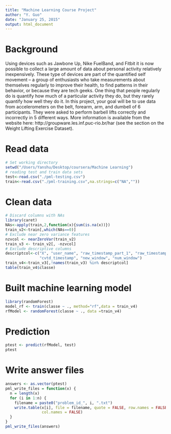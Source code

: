 ```yaml
---
title: "Machine Learning Course Project"
author: "Y. Guo"
date: "January 25, 2015"
output: html_document
---
```


# Background
Using devices such as Jawbone Up, Nike FuelBand, and Fitbit it is now possible to collect a large amount of data about personal activity relatively inexpensively. These type of devices are part of the quantified self movement – a group of enthusiasts who take measurements about themselves regularly to improve their health, to find patterns in their behavior, or because they are tech geeks. One thing that people regularly do is quantify how much of a particular activity they do, but they rarely quantify how well they do it. In this project, your goal will be to use data from accelerometers on the belt, forearm, arm, and dumbell of 6 participants. They were asked to perform barbell lifts correctly and incorrectly in 5 different ways. More information is available from the website here: http://groupware.les.inf.puc-rio.br/har (see the section on the Weight Lifting Exercise Dataset). 

# Read data
```r
# Set working directory
setwd("/Users/Yanshu/Desktop/coursera/Machine Learning")
# reading test and train data sets
test<-read.csv("./pml-testing.csv")
train<-read.csv("./pml-training.csv",na.strings=c("NA",""))
```

# Clean data
```r
# Discard columns with NAs
library(caret)
NAs<-apply(train,2,function(x){sum(is.na(x))})
train_v2<-train[,which(NAs==0)]
# Exclude near zero variance features
nzvcol <- nearZeroVar(train_v2)
train_v3 <- train_v2[, -nzvcol]
# Exclude descriptive columns
descriptcol<-c("X", "user_name", "raw_timestamp_part_1", "raw_timestamp_part_2", 
               "cvtd_timestamp", "new_window", "num_window")
train_v4<-train_v3[,!names(train_v3) %in% descriptcol]
table(train_v4$classe)
```

# Built machine learning model
```r
library(randomForest)
model_rf <- train(classe ~ ., method="rf",data = train_v4)
rfModel <- randomForest(classe ~ ., data =train_v4)
```

# Prediction
```r
ptest <- predict(rfModel, test)
ptest
```

# Write answer files
```r
answers <- as.vector(ptest)
pml_write_files = function(x) {
  n = length(x)
  for (i in 1:n) {
    filename = paste0("problem_id_", i, ".txt")
    write.table(x[i], file = filename, quote = FALSE, row.names = FALSE, 
                col.names = FALSE)
  }
}
pml_write_files(answers)
```

